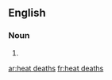 ==English==

===Noun===
{{head|en|head=[[heat]] [[deaths]]}}

# {{plural of|heat death}}

[[ar:heat deaths]]
[[fr:heat deaths]]